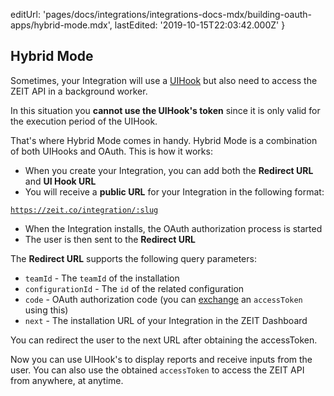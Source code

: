 
  editUrl:
    'pages/docs/integrations/integrations-docs-mdx/building-oauth-apps/hybrid-mode.mdx',
  lastEdited: '2019-10-15T22:03:42.000Z'
}

## Hybrid Mode

Sometimes, your Integration will use a [UIHook](/docs/integrations#understanding-uihooks) but also need to access the ZEIT API in a background worker.

In this situation you **cannot use the UIHook's token** since it is only valid for the execution period of the UIHook.

That's where Hybrid Mode comes in handy. Hybrid Mode is a combination of both UIHooks and OAuth. This is how it works:

- When you create your Integration, you can add both the **Redirect URL** and **UI Hook URL**
- You will receive a **public URL** for your Integration in the following format:

<Code>https://zeit.co/integration/:slug</Code>

- When the Integration installs, the OAuth authorization process is started
- The user is then sent to the **Redirect URL**

The **Redirect URL** supports the following query parameters:

- `teamId` - The `teamId` of the installation
- `configurationId` - The `id` of the related configuration
- `code` - OAuth authorization code (you can [exchange](/docs/api#endpoints/oauth2/exchanging-code-for-an-access-token) an `accessToken` using this)
- `next` - The installation URL of your Integration in the ZEIT Dashboard

<Note>
  You can redirect the user to the <InlineCode>next</InlineCode> URL after
  obtaining the <InlineCode>accessToken</InlineCode>.
</Note>

Now you can use UIHook's to display reports and receive inputs from the user. You can also use the obtained `accessToken` to access the ZEIT API from anywhere, at anytime.
